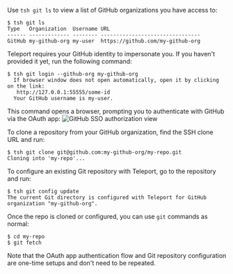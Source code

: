 Use `tsh git ls` to view a list of GitHub organizations you have access to:
```code
$ tsh git ls
Type   Organization  Username URL
------ ------------- -------- --------------------------------
GitHub my-github-org my-user  https://github.com/my-github-org
```

Teleport requires your GitHub identity to impersonate you. If you haven't
provided it yet, run the following command:
```code
$ tsh git login --github-org my-github-org
  If browser window does not open automatically, open it by clicking on the link:
   http://127.0.0.1:55555/some-id
  Your GitHub username is my-user.
```

This command opens a browser, prompting you to authenticate with GitHub via the
OAuth app:
![GitHub SSO authorization view](../../../img/github-sso-auth-screen.jpg)

To clone a repository from your GitHub organization, find the SSH clone URL and
run:
```code
$ tsh git clone git@github.com:my-github-org/my-repo.git
Cloning into 'my-repo'...
```

To configure an existing Git repository with Teleport, go to the repository and
run:
```code
$ tsh git config update
The current Git directory is configured with Teleport for GitHub organization "my-github-org".
```

Once the repo is cloned or configured, you can use `git` commands as normal:
```
$ cd my-repo
$ git fetch
```

Note that the OAuth app authentication flow and Git repository configuration are
one-time setups and don't need to be repeated.